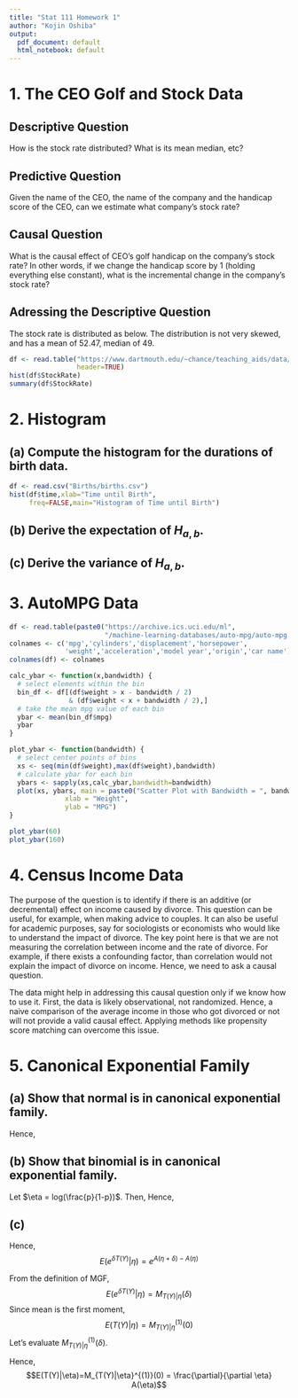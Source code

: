 ```yaml
---
title: "Stat 111 Homework 1"
author: "Kojin Oshiba"
output:
  pdf_document: default
  html_notebook: default
---
```


# 1. The CEO Golf and Stock Data

## Descriptive Question
How is the stock rate distributed? What is its mean median, etc?

## Predictive Question
Given the name of the CEO, the name of the company and the handicap score of the CEO, can we estimate what company's stock rate?

## Causal Question
What is the causal effect of CEO's golf handicap on the company's stock rate? In other words, if we change the handicap score by 1 (holding everything else constant), what is the incremental change in the company's stock rate?

## Adressing the Descriptive Question
The stock rate is distributed as below. The distribution is not very skewed, and has a mean of 52.47, median of 49.

```r
df <- read.table("https://www.dartmouth.edu/~chance/teaching_aids/data/golf.txt",
                 header=TRUE)
hist(df$StockRate)
summary(df$StockRate)
```

\newpage

# 2. Histogram

## (a) Compute the histogram for the durations of birth data.
```r
df <- read.csv("Births/births.csv")
hist(df$time,xlab="Time until Birth", 
     freq=FALSE,main="Histogram of Time until Birth")
```

## (b) Derive the expectation of $H_{a,b}$.
\begin{align*}
E(H_{a,b})&=\frac{1}{n(b-a)} \sum_{i=1}^n E(\textbf{1}_{y_i \in (a,b]}) \quad (\because \text{linearity}) \\
&= \frac{1}{n(b-a)} \sum_{i=1}^n P(y_i \in (a,b]) \quad (\because \text{fundamental bridge, from Stat110}) \\
&= \frac{1}{n(b-a)} \sum_{i=1}^n F(b) - F(a) \quad (\because \text{definition of CDF}) \\
&= \frac{F(b) - F(a)}{b-a}
\end{align*}

## (c) Derive the variance of $H_{a,b}$.
\begin{align*}
Var(H_{a,b})&=\frac{1}{(n(b-a))^2} Var(\sum_{i=1}^n \textbf{1}_{y_{i \in (a,b]}}) \quad (\because \text{constant comes out squared}) \\
&=\frac{1}{(n(b-a))^2} \sum_{i=1}^n Var(\textbf{1}_{y_{i \in (a,b]}}) \quad (\because \text{$Y_i$ is iid}) \\
&=\frac{1}{(n(b-a))^2} \sum_{i=1}^n E(\textbf{1}_{y_{i \in (a,b]}}^2)-E(\textbf{1}_{y_{i \in (a,b]}})^2 \quad (\because \text{definition of variance}) \\
&= \frac{1}{(n(b-a))^2} \sum_{i=1}^n E(\textbf{1}_{y_{i \in (a,b]}})-E(\textbf{1}_{y_{i \in (a,b]}})^2 \\
&= \frac{1}{(n(b-a))^2} \sum_{i=1}^n (F(b) - F(a)) - (F(b) - F(a))^2 \quad (\because \text{(b)}) \\
&= \frac{(F(b)-F(a))-(F(b)-F(a))^2}{n(b-a)^2} 
\end{align*}

\newpage

# 3. AutoMPG Data
```r
df <- read.table(paste0("https://archive.ics.uci.edu/ml",
                        "/machine-learning-databases/auto-mpg/auto-mpg.data"))
colnames <- c('mpg','cylinders','displacement','horsepower',
              'weight','acceleration','model year','origin','car name')
colnames(df) <- colnames

calc_ybar <- function(x,bandwidth) {
  # select elements within the bin
  bin_df <- df[(df$weight > x - bandwidth / 2) 
               & (df$weight < x + bandwidth / 2),]
  # take the mean mpg value of each bin
  ybar <- mean(bin_df$mpg)
  ybar
}

plot_ybar <- function(bandwidth) {
  # select center points of bins
  xs <- seq(min(df$weight),max(df$weight),bandwidth)
  # calculate ybar for each bin
  ybars <- sapply(xs,calc_ybar,bandwidth=bandwidth)
  plot(xs, ybars, main = paste0("Scatter Plot with Bandwidth = ", bandwidth), 
              xlab = "Weight",
              ylab = "MPG")
}

plot_ybar(60)
plot_ybar(160)
```

\newpage

# 4. Census Income Data

The purpose of the question is to identify if there is an additive (or decremental) effect on income caused by divorce. This question can be useful, for example, when making advice to couples. It can also be useful for academic purposes, say for sociologists or economists who would like to understand the impact of divorce. The key point here is that we are not measuring the correlation between income and the rate of divorce. For example, if there exists a confounding factor, than correlation would not explain the impact of divorce on income. Hence, we need to ask a causal question.

The data might help in addressing this causal question only if we know how to use it. First, the data is likely observational, not randomized. Hence, a naive comparison of the average income in those who got divorced or not will not provide a valid causal effect. Applying methods like propensity score matching can overcome this issue. 

\newpage

# 5. Canonical Exponential Family
## (a) Show that normal is in canonical exponential family.
\begin{align*}
f(y|\eta) &= \frac{1}{\sqrt{2\pi c^2}}exp(-\frac{(y-\eta)^2}{2c^2}) &\\
&= \frac{1}{\sqrt{2\pi c^2}}exp(-\frac{1}{2c^2} (y^2 - 2y\eta + \eta^2)) &\\
&= \frac{1}{\sqrt{2\pi c^2}}exp(-\frac{1}{2c^2}y^2)exp(-\frac{y\eta}{c^2}-\frac{\eta^2}{2c^2}) 
\end{align*}
Hence, 
\begin{align*}
h(y) &= \frac{1}{\sqrt{2\pi c^2}}exp(-\frac{1}{2c^2}y^2) &\\
T(y) &= \frac{y}{c^2} &\\
A(\eta) &= -\frac{\eta^2}{2c^2}
\end{align*}

## (b) Show that binomial is in canonical exponential family.
\begin{align*}
f(y|\eta) &= {n \choose y} p^y (1-p)^(1-y) &\\
&={n \choose y}exp(ylogp + (n-y)log(1-p)) &\\
&={n \choose y}exp(ylog(\frac{p}{1-p} + nlog(1-p))
\end{align*}

Let $\eta = log(\frac{p}{1-p})$. Then,
\begin{align*}
& \eta = log(\frac{p}{1-p}) &\\
\Leftrightarrow & e^{\eta} = \frac{p}{1-p} \\
\Leftrightarrow & \frac{1}{e^{\eta}} = \frac{1}{p} - 1 \\
\Leftrightarrow & p = \frac{e^{\eta}}{e^{\eta}+1} \\
\end{align*}
Hence, 
\begin{align*}
h(y) &= {n \choose y} &\\
T(y) &= y &\\
A(\eta) &= nlog(1-p) = -nlog(e^{\eta}+1)
\end{align*}

## (c)
\begin{align*}
E(e^{\delta T(Y)}|\eta) &= \int_{-\infty}^{\infty} e^{\delta T(y)} f(y|\eta) dy &\\
&= \int_{-\infty}^{\infty} e^{\delta T(y)} h(y) e^{\eta T(y)-A(\eta)} dy &\\
&= \int_{-\infty}^{\infty} e^{(\delta+\eta)T(y) -A(\eta)} h(y) dy &\\
&= (e^{A(\eta+\delta)-A(\eta)}) \int_{-\infty}^{\infty} e^{(\delta+\eta)T(y)-A(\delta+\eta)} h(y) dy &\\
&= (e^{A(\eta+\delta)-A(\eta)}) \int_{-\infty}^{\infty} f(y|\delta+\eta) dy &\\
&= e^{A(\eta+\delta)-A(\eta)}
\end{align*}
Hence, $$E(e^{\delta T(Y)}|\eta) = e^{A(\eta+\delta)-A(\eta)}$$

From the definition of MGF,
$$ E(e^{\delta T(Y)}|\eta) = M_{T(Y)|\eta}(\delta) $$
Since mean is the first moment,
$$E(T(Y)|\eta)=M_{T(Y)|\eta}^{(1)}(0)$$
Let's evaluate $M_{T(Y)|\eta}^{(1)}(\delta)$.

\begin{align*}
M_{T(Y)|\eta}^{(1)}(\delta) &= \frac{\partial}{\partial \delta} e^{A(\eta+\delta)-A(\eta)} \\
&= (\frac{\partial}{\partial \delta} A(\eta+\delta)) e^{A(\eta+\delta)-A(\eta)} \\
&= (\frac{\partial}{\partial \eta} A(\eta+\delta)) e^{A(\eta+\delta)-A(\eta)} \quad (\because \text{symmetry of $\eta$ and $\delta$})
\end{align*}

Hence,
$$E(T(Y)|\eta)=M_{T(Y)|\eta}^{(1)}(0) = \frac{\partial}{\partial \eta} A(\eta)$$
